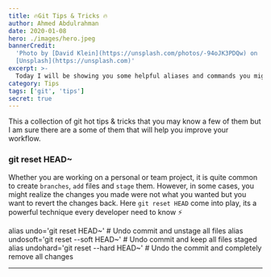 ```yaml
---
title: 🔥Git Tips & Tricks 🔥
author: Ahmed Abdulrahman
date: 2020-01-08
hero: ./images/hero.jpeg
bannerCredit:
  'Photo by [David Klein](https://unsplash.com/photos/-94oJK3PDQw) on
  [Unsplash](https://unsplash.com)'
excerpt: >-
  Today I will be showing you some helpful aliases and commands you might not know about that can save your time and improve your workflow.
category: Tips
tags: ['git', 'tips']
secret: true
---
```


This a collection of git hot tips & tricks that you may know a few of them but I am sure there are a some of them that will help you improve your workflow.

### git reset HEAD~
Whether you are working on a personal or team project, it is quite common to create `branches`, `add` files and `stage` them. However, in some cases,
you might realize the changes you made were not what you wanted but you want to revert the changes back. Here `git reset HEAD` come into play, its a powerful technique
every developer need to know ⚡️


alias undo='git reset HEAD~'			# Undo commit and unstage all files
alias undosoft='git reset --soft HEAD~'	# Undo commit and keep all files staged
alias undohard='git reset --hard HEAD~'	# Undo the commit and completely remove all changes

- - - -
